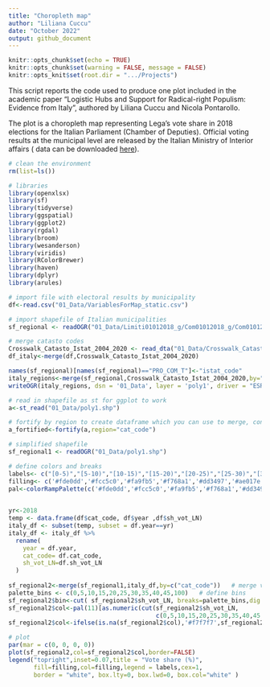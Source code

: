 ```yaml
---
title: "Choropleth map"
author: "Liliana Cuccu"
date: "October 2022"
output: github_document
---
```


```r
knitr::opts_chunk$set(echo = TRUE)
knitr::opts_chunk$set(warning = FALSE, message = FALSE) 
knitr::opts_knit$set(root.dir = ".../Projects")
```

This script reports the code used to produce one plot included in the academic paper “Logistic Hubs and Support for Radical-right Populism: Evidence from Italy”, authored by Liliana Cuccu and Nicola Pontarollo.

The plot is a choropleth map representing Lega's vote share in 2018 elections for the Italian Parliament (Chamber of Deputies). Official voting results at the municipal level are released by the Italian Ministry of Interior affairs ( data can be downloaded [here](https://elezionistorico.interno.gov.it/)).

```r
# clean the environment
rm(list=ls())

# libraries
library(openxlsx)
library(sf)
library(tidyverse)
library(ggspatial)
library(ggplot2)
library(rgdal) 
library(broom) 
library(wesanderson)
library(viridis)
library(RColorBrewer)
library(haven)
library(dplyr)
library(arules)
```

```r

# import file with electoral results by municipality
df<-read.csv("01_Data/VariablesForMap_static.csv")

# import shapefile of Italian municipalities
sf_regional <- readOGR("01_Data/Limiti01012018_g/Com01012018_g/Com01012018_g_WGS84.shp")

# merge catasto codes 
Crosswalk_Catasto_Istat_2004_2020 <- read_dta("01_Data/Crosswalk_Catasto_Istat_2004_2020.dta")
df_italy<-merge(df,Crosswalk_Catasto_Istat_2004_2020)

names(sf_regional)[names(sf_regional)=="PRO_COM_T"]<-"istat_code"
italy_regions<-merge(sf_regional,Crosswalk_Catasto_Istat_2004_2020,by="istat_code")
writeOGR(italy_regions, dsn = '01_Data', layer = 'poly1', driver = "ESRI Shapefile",overwrite_layer = T)

# read in shapefile as st for ggplot to work
a<-st_read("01_Data/poly1.shp")

# fortify by region to create dataframe which you can use to merge, contains a geometry column
a_fortified<-fortify(a,region="cat_code")

# simplified shapefile
sf_regional1 <- readOGR("01_Data/poly1.shp") 
```

```r

# define colors and breaks
labels<- c("[0-5)","[5-10)","[10-15)","[15-20)","[20-25)","[25-30)","[30-35)","[35-40)","[40-65)", "NA")
filling<- c('#fde0dd','#fcc5c0','#fa9fb5','#f768a1','#dd3497','#ae017e','#7a0177','#4d004b','#49006a','#f7f7f7')
pal<-colorRampPalette(c('#fde0dd','#fcc5c0','#fa9fb5','#f768a1','#dd3497','#ae017e','#7a0177','#4d004b','#49006a'))
    

yr<-2018
temp <- data.frame(df$cat_code, df$year ,df$sh_vot_LN)
italy_df <- subset(temp, subset = df.year==yr)
italy_df <- italy_df %>% 
  rename(
    year = df.year,
    cat_code= df.cat_code,
    sh_vot_LN=df.sh_vot_LN
  )
    
sf_regional2<-merge(sf_regional1,italy_df,by=c("cat_code"))   # merge variable to plot to the shapefile
palette_bins <- c(0,5,10,15,20,25,30,35,40,45,100)   # define bins
sf_regional2$bin<-cut( sf_regional2$sh_vot_LN, breaks=palette_bins,dig.lab = 5) # split variable in bins
sf_regional2$col<-pal(11)[as.numeric(cut(sf_regional2$sh_vot_LN,
                                         c(0,5,10,15,20,25,30,35,40,45,100)))] # assign colors to bins
sf_regional2$col<-ifelse(is.na(sf_regional2$col),'#f7f7f7',sf_regional2$col)  #set NA red

# plot
par(mar = c(0, 0, 0, 0))
plot(sf_regional2,col=sf_regional2$col,border=FALSE)
legend("topright",inset=0.07,title = "Vote share (%)",
       fill=filling,col=filling,legend = labels,cex=1,
       border = "white", box.lty=0, box.lwd=0, box.col="white" )
```

